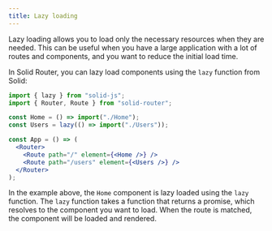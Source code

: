 ---
title: Lazy loading
---

Lazy loading allows you to load only the necessary resources when they are needed.
This can be useful when you have a large application with a lot of routes and components, and you want to reduce the initial load time.

In Solid Router, you can lazy load components using the `lazy` function from Solid:

```jsx
import { lazy } from "solid-js";
import { Router, Route } from "solid-router";

const Home = () => import("./Home");
const Users = lazy(() => import("./Users"));

const App = () => (
  <Router>
    <Route path="/" element={<Home />} />
    <Route path="/users" element={<Users />} />
  </Router>
);
```

In the example above, the `Home` component is lazy loaded using the `lazy` function.
The `lazy` function takes a function that returns a promise, which resolves to the component you want to load.
When the route is matched, the component will be loaded and rendered.